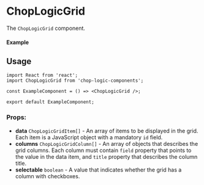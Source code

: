 
<Meta of={ChopLogicGridStories} title='Grid' />

# ChopLogicGrid

The `ChopLogicGrid` component.

#### Example

<Canvas>
  <Story of={ChopLogicGridStories.Default} />
</Canvas>

## Usage

```tsx
import React from 'react';
import ChopLogicGrid from 'chop-logic-components';

const ExampleComponent = () => <ChopLogicGrid />;

export default ExampleComponent;
```

### Props:

- **data** `ChopLogicGridItem[]` - An array of items to be displayed in the grid. Each item is a JavaScript object with a mandatory `id` field.
- **columns** `ChopLogicGridColumn[]` - An array of objects that describes the grid columns. Each column must contain `field` property that points to the value in the data item, and `title` property that describes the column title.
- **selectable** `boolean` - A value that indicates whether the grid has a column with checkboxes.
